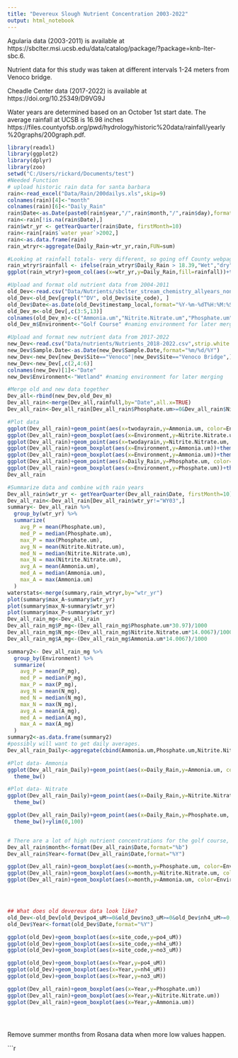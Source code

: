 ---
title: "Devereux Slough Nutrient Concentration 2003-2022"
output: html_notebook
---
Agularia data (2003-2011) is available at https://sbclter.msi.ucsb.edu/data/catalog/package/?package=knb-lter-sbc.6. 

Nutrient data for this study was taken at different intervals 1-24 meters from Venoco bridge. 

Cheadle Center data (2017-2022) is available at https://doi.org/10.25349/D9VG9J

Water years are determined based on an October 1st start date. The average rainfall at UCSB is 16.98 inches https://files.countyofsb.org/pwd/hydrology/historic%20data/rainfall/yearly%20graphs/200graph.pdf.
 

```{r, echo=FALSE, warning=FALSE}
library(readxl)
library(ggplot2)
library(dplyr)
library(zoo)
setwd("C:/Users/rickard/Documents/test")
#Needed Function
# upload historic rain data for santa barbara
rain<-read_excel("Data/Rain/200dailys.xls",skip=9)
colnames(rain)[4]<-"month"
colnames(rain)[6]<-"Daily_Rain"
rain$Date<-as.Date(paste0(rain$year,"/",rain$month,"/",rain$day),format="%Y/%m/%d")
rain<-rain[!is.na(rain$Date),]
rain$wtr_yr <- getYearQuarter(rain$Date, firstMonth=10)
rain<-rain[rain$`water year`>2002,]
rain<-as.data.frame(rain)
rain_wtryr<-aggregate(Daily_Rain~wtr_yr,rain,FUN=sum)

#Looking at rainfall totals- very different, so going off County webpage instead
rain_wtryr$rainfall <- ifelse(rain_wtryr$Daily_Rain > 18.39,"Wet","dry")
ggplot(rain_wtryr)+geom_col(aes(x=wtr_yr,y=Daily_Rain,fill=rainfall))+theme_bw()

#Upload and format old nutrient data from 2004-2011
old_Dev<-read.csv("Data/Nutrients/sbclter_stream_chemistry_allyears_non_registered_stations_20190628.csv")
old_Dev<-old_Dev[grepl("^DV", old_Dev$site_code), ]
old_Dev$Date<-as.Date(old_Dev$timestamp_local,format="%Y-%m-%dT%H:%M:%S")
old_Dev_m<-old_Dev[,c(3:5,13)]
colnames(old_Dev_m)<-c("Ammonia.um","Nitrite.Nitrate.um","Phosphate.um","Date")
old_Dev_m$Environment<-"Golf Course" #naming environment for later merging

#Upload and format new nutrient data from 2017-2022
new_Dev<-read.csv("Data/nutrients/Nutrients_2018-2022.csv",strip.white = TRUE)
new_Dev$Sample.Date<-as.Date(new_Dev$Sample.Date,format="%m/%d/%Y")
new_Dev<-new_Dev[new_Dev$Site=="Venoco"|new_Dev$Site=="Venoco Bridge",]
new_Dev<-new_Dev[,c(2,4:6)]
colnames(new_Dev)[1]<-"Date"
new_Dev$Environment<-"Wetland" #naming environment for later merging

#Merge old and new data together
Dev_all<-rbind(new_Dev,old_Dev_m)
Dev_all_rain<-merge(Dev_all,rainfull,by="Date",all.x=TRUE)
Dev_all_rain<-Dev_all_rain[Dev_all_rain$Phosphate.um>=0&Dev_all_rain$Nitrite.Nitrate.um>=0&Dev_all_rain$Ammonia.um>=0,]

#Plot data
ggplot(Dev_all_rain)+geom_point(aes(x=twodayrain,y=Ammonia.um, color=Environment))+theme_bw()
ggplot(Dev_all_rain)+geom_boxplot(aes(x=Environment,y=Nitrite.Nitrate.um))+theme_bw()
ggplot(Dev_all_rain)+geom_point(aes(x=twodayrain,y=Nitrite.Nitrate.um, color=Environment))+theme_bw()
ggplot(Dev_all_rain)+geom_boxplot(aes(x=Environment,y=Ammonia.um))+theme_bw()
ggplot(Dev_all_rain)+geom_boxplot(aes(x=Environment,y=Ammonia.um))+theme_bw()+ylim(0,50)
ggplot(Dev_all_rain)+geom_point(aes(x=Daily_Rain,y=Phosphate.um, color=Environment))+theme_bw()
ggplot(Dev_all_rain)+geom_boxplot(aes(x=Environment,y=Phosphate.um))+theme_bw()
Dev_all_rain

#Summarize data and combine with rain years
Dev_all_rain$wtr_yr <- getYearQuarter(Dev_all_rain$Date, firstMonth=10)
Dev_all_rain<-Dev_all_rain[Dev_all_rain$wtr_yr!="WY03",]
summary<- Dev_all_rain %>% 
  group_by(wtr_yr) %>% 
  summarize(
    avg_P = mean(Phosphate.um),
    med_P = median(Phosphate.um),
    max_P = max(Phosphate.um),
    avg_N = mean(Nitrite.Nitrate.um),
    med_N = median(Nitrite.Nitrate.um),
    max_N = max(Nitrite.Nitrate.um),
    avg_A = mean(Ammonia.um),
    med_A = median(Ammonia.um),
    max_A = max(Ammonia.um)
  )
waterstats<-merge(summary,rain_wtryr,by="wtr_yr")
plot(summary$max_A~summary$wtr_yr)
plot(summary$max_N~summary$wtr_yr)
plot(summary$max_P~summary$wtr_yr)
Dev_all_rain_mg<-Dev_all_rain
Dev_all_rain_mg$P_mg<-(Dev_all_rain_mg$Phosphate.um*30.97)/1000
Dev_all_rain_mg$N_mg<-(Dev_all_rain_mg$Nitrite.Nitrate.um*14.0067)/1000
Dev_all_rain_mg$A_mg<-(Dev_all_rain_mg$Ammonia.um*14.0067)/1000

summary2<- Dev_all_rain_mg %>% 
  group_by(Environment) %>% 
  summarize(
    avg_P = mean(P_mg),
    med_P = median(P_mg),
    max_P = max(P_mg),
    avg_N = mean(N_mg),
    med_N = median(N_mg),
    max_N = max(N_mg),
    avg_A = mean(A_mg),
    med_A = median(A_mg),
    max_A = max(A_mg)
  )
summary2<-as.data.frame(summary2)
#possibly will want to get daily averages.
Dev_all_rain_Daily<-aggregate(cbind(Ammonia.um,Phosphate.um,Nitrite.Nitrate.um)~Date+Daily_Rain+Environment+twodayrain,Dev_all_rain,FUN=mean)

#Plot data- Ammonia
ggplot(Dev_all_rain_Daily)+geom_point(aes(x=Daily_Rain,y=Ammonia.um, color=Environment))+
  theme_bw()

#Plot data- Nitrate
ggplot(Dev_all_rain_Daily)+geom_point(aes(x=Daily_Rain,y=Nitrite.Nitrate.um, color=Environment))+
  theme_bw()

ggplot(Dev_all_rain_Daily)+geom_point(aes(x=Daily_Rain,y=Phosphate.um, color=Environment))+
  theme_bw()+ylim(0,100)


# There are a lot of high nutrient concentrations for the golf course, but also a lot more samples taken now try to seperate by month
Dev_all_rain$month<-format(Dev_all_rain$Date,format="%b")
Dev_all_rain$Year<-format(Dev_all_rain$Date,format="%Y")

ggplot(Dev_all_rain)+geom_boxplot(aes(x=month,y=Phosphate.um, color=Environment))
ggplot(Dev_all_rain)+geom_boxplot(aes(x=month,y=Nitrite.Nitrate.um, color=Environment))
ggplot(Dev_all_rain)+geom_boxplot(aes(x=month,y=Ammonia.um, color=Environment))+ylim(0,100)




## What does old devereux data look like?
old_Dev<-old_Dev[old_Dev$po4_uM>=0&old_Dev$no3_uM>=0&old_Dev$nh4_uM>=0,]
old_Dev$Year<-format(old_Dev$Date,format="%Y")

ggplot(old_Dev)+geom_boxplot(aes(x=site_code,y=po4_uM))
ggplot(old_Dev)+geom_boxplot(aes(x=site_code,y=nh4_uM))
ggplot(old_Dev)+geom_boxplot(aes(x=site_code,y=no3_uM))

ggplot(old_Dev)+geom_boxplot(aes(x=Year,y=po4_uM))
ggplot(old_Dev)+geom_boxplot(aes(x=Year,y=nh4_uM))
ggplot(old_Dev)+geom_boxplot(aes(x=Year,y=no3_uM))

ggplot(Dev_all_rain)+geom_boxplot(aes(x=Year,y=Phosphate.um))
ggplot(Dev_all_rain)+geom_boxplot(aes(x=Year,y=Nitrite.Nitrate.um))
ggplot(Dev_all_rain)+geom_boxplot(aes(x=Year,y=Ammonia.um))





```


Remove summer months from Rosana data when more low values happen.

```{r}

